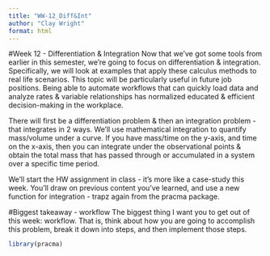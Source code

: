 ```yaml
---
title: "WW-12_Diff&Int"
author: "Clay Wright"
format: html
---
```


#Week 12 - Differentiation & Integration
Now that we've got some tools from earlier in this semester, we're going to focus on differentiation & integration. Specifically, we will look at examples that apply these calculus methods to real life scenarios. This topic will be particularly useful in future job positions. Being able to automate workflows that can quickly load data and analyze rates & variable relationships has normalized educated & efficient decision-making in the workplace. 

There will first be a differentiation problem & then an integration problem - that integrates in 2 ways. We'll use mathematical integration to quantify mass/volume under a curve. If you have mass/time on the y-axis, and time on the x-axis, then you can integrate under the observational points & obtain the total mass that has passed through or accumulated in a system over a specific time period.

We'll start the HW assignment in class - it's more like a case-study this week. You'll draw on previous content you've learned, and use a new function for integration - trapz again from the pracma package. 

#Biggest takeaway - workflow
The biggest thing I want you to get out of this week: workflow. That is, think about how you are going to accomplish this problem, break it down into steps, and then implement those steps.

```r
library(pracma)

```
